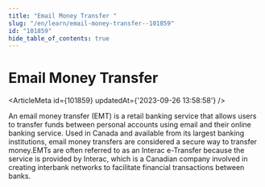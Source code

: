 ```yaml
---
title: "Email Money Transfer "
slug: "/en/learn/email-money-transfer--101859"
id: "101859"
hide_table_of_contents: true
---
```



# Email Money Transfer 

<ArticleMeta id={101859} updatedAt={'2023-09-26 13:58:58'} />
<div className='border-solid border-b border-t-0 my-4 border-[var(--ifm-color-gray-300)]' />

An email money transfer (EMT) is a retail banking service that allows users to transfer funds between personal accounts using email and their online banking service. Used in Canada and available from its largest banking institutions, email money transfers are considered a secure way to transfer money.EMTs are often referred to as an Interac e-Transfer because the service is provided by Interac, which is a Canadian company involved in creating interbank networks to facilitate financial transactions between banks.
